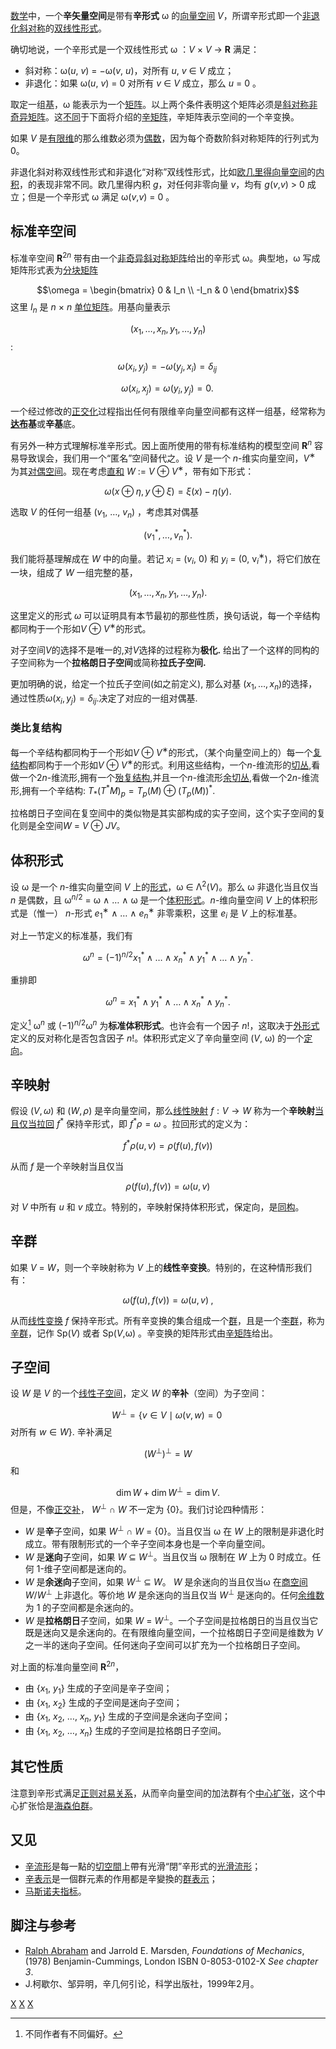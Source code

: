 {{NoteTA
|G1=Math
|T=zh-tw:扭對稱向量空間
}}

[[数学|数学]]中，一个'''辛矢量空间'''是带有'''辛形式''' ω 的[[向量空间|向量空间]] ''V''，所谓辛形式即一个[[非退化|非退化]][[斜对称|斜对称]]的[[双线性形式|双线性形式]]。

确切地说，一个辛形式是一个双线性形式  ω ：''V'' × ''V'' → '''R''' 满足：
* 斜对称：ω(''u'', ''v'') = −ω(''v'', ''u'')，对所有 ''u'', ''v'' ∈ ''V'' 成立；
* 非退化：如果 ω(''u'', ''v'') = 0 对所有 ''v'' ∈ ''V'' 成立，那么 ''u'' = 0 。

取定一组[[基_(線性代數)|基]]，ω 能表示为一个[[矩阵|矩阵]]。以上两个条件表明这个矩阵必须是[[斜对称矩阵|斜对称]][[非奇异矩阵|非奇异矩阵]]。这<u>不同</u>于下面将介绍的[[辛矩阵|辛矩阵]]，辛矩阵表示空间的一个辛变换。

如果 ''V'' 是[[有限维|有限维]]的那么维数必须为[[偶数|偶数]]，因为每个奇数阶斜对称矩阵的行列式为 0。

非退化斜对称双线性形式和非退化“对称”双线性形式，比如[[欧几里得向量空间|欧几里得向量空间]]的[[内积|内积]]，的表现非常不同。欧几里得内积 ''g''，对任何非零向量 ''v''，均有 ''g''(''v'',''v'') > 0  成立；但是一个辛形式 ω 满足  ω(''v'',''v'') = 0 。

==标准辛空间==
{{See|辛矩阵}}

标准辛空间 '''R'''<sup>2''n''</sup> 带有由一个[[非奇异矩阵|非奇异]][[斜对称矩阵|斜对称矩阵]]给出的辛形式 ω。典型地，ω 写成矩阵形式表为[[分块矩阵|分块矩阵]]

:<math>\omega = \begin{bmatrix} 0 & I_n \\ -I_n & 0 \end{bmatrix}</math>
这里 ''I''<sub>''n''</sub> 是 ''n'' × ''n'' [[单位矩阵|单位矩阵]]。用基向量表示

:<math>(x_1, \ldots, x_n, y_1, \ldots, y_n)</math>:
:<math>\omega(x_i, y_j) = -\omega(y_j, x_i) = \delta_{ij}\,</math>
:<math>\omega(x_i, x_j) = \omega(y_i, y_j) = 0.\,</math>

一个经过修改的[[格拉姆－施密特正交化|正交化]]过程指出任何有限维辛向量空间都有这样一组基，经常称为'''[[达布|达布]]基'''或'''辛基'''底。

有另外一种方式理解标准辛形式。因上面所使用的带有标准结构的模型空间 '''R'''<sup>''n''</sup> 容易导致误会，我们用一个“匿名”空间替代之。设 ''V'' 是一个 ''n''-维实向量空间，''V''<sup>∗</sup> 为其[[对偶空间|对偶空间]]。现在考虑[[直和|直和]] ''W'' := ''V'' ⊕ ''V''<sup>∗</sup>，带有如下形式：

:<math>\omega(x \oplus \eta, y \oplus \xi) = \xi(x) - \eta(y).</math>

选取 ''V'' 的任何一组基 (''v''<sub>1</sub>, …, ''v''<sub>''n''</sub>) ，考虑其对偶基
:<math>(v^*_1, \ldots, v^*_n).</math>

我们能将基理解成在 ''W'' 中的向量。若记
''x''<sub>''i''</sub> = (''v''<sub>''i''</sub>, 0) 和 ''y''<sub>''i''</sub> = (0, v<sub>''i''</sub><sup>∗</sup>)，将它们放在一块，组成了 ''W'' 一组完整的基，

:<math>(x_1, \ldots, x_n, y_1, \ldots, y_n).</math>

这里定义的形式 <math>\omega</math> 可以证明具有本节最初的那些性质，换句话说，每一个辛结构都同构于一个形如''V'' ⊕ ''V''<sup>∗</sup>的形式。

对子空间''V''的选择不是唯一的,对''V''选择的过程称为'''极化.''' 给出了一个这样的同构的子空间称为一个'''拉格朗日子空间'''或简称'''拉氏子空间.'''

更加明确的说，给定一个拉氏子空间(如之前定义), 那么对基 <math>(x_1, \ldots, x_n)</math>的选择，通过性质<math>\omega(x_i,y_j) = \delta_{ij}.</math>决定了对应的一组对偶基.

===类比复结构===
{{RoughTranslation|En:Symplectic vector space#Analogy with complex structures}}
每一个辛结构都同构于一个形如''V'' ⊕ ''V''<sup>∗</sup>的形式，（某个向量空间上的）每一个[[复流形|复结构]]都同构于一个形如''V'' ⊕ ''V''<sup>∗</sup>的形式。利用这些结构，一个''n''-维流形的[[切丛|切丛]],看做一个2''n''-维流形,拥有一个[[殆复流形|殆复结构]],并且一个''n''-维流形[[余切丛|余切丛]],看做一个2''n''-维流形,拥有一个辛结构: <math>T_*(T^*M)_p = T_p(M) \oplus (T_p(M))^*.</math>

拉格朗日子空间在复空间中的类似物是其实部构成的实子空间，这个实子空间的复化则是全空间''W'' = ''V'' ⊕ ''J''''V''。

==体积形式==
设  ω 是一个 ''n''-维实向量空间 ''V'' 上的[[外形式|形式]]，ω ∈ Λ<sup>2</sup>(''V'')。那么  ω 非退化当且仅当 ''n'' 是偶数，且 ω<sup>''n''/2</sup> = ω ∧ … ∧ ω 是一个[[体积形式|体积形式]]。''n''-维向量空间 ''V'' 上的体积形式是（惟一） ''n''-形式 ''e''<sub>1</sub><sup>∗</sup> ∧ … ∧ ''e''<sub>''n''</sub><sup>∗</sup> 非零乘积，这里 ''e''<sub>''i''</sub> 是 ''V'' 上的标准基。

对上一节定义的标准基，我们有

:<math>\omega^n=(-1)^{n/2} x^*_1\wedge\ldots \wedge x^*_n
\wedge y^*_1\wedge \ldots \wedge y^*_n.</math>

重排即

:<math>\omega^n= x^*_1\wedge y^*_1\wedge \ldots \wedge x^*_n
\wedge y^*_n.</math>

定义<ref>不同作者有不同偏好。</ref> ω<sup>''n''</sup> 或 (−1)<sup>''n''/2</sup>ω<sup>''n''</sup> 为'''标准体积形式'''。也许会有一个因子 ''n''!，这取决于[[外形式|外形式]]定义的反对称化是否包含因子 ''n''!。体积形式定义了辛向量空间 (''V'', ω) 的一个[[定向_(几何)|定向]]。

==辛映射==

假设 <math>(V,\omega)</math> 和 <math>(W,\rho)</math> 是辛向量空间，那么[[线性映射|线性映射]] <math>f:V\rightarrow W</math> 称为一个'''辛映射'''[[当且仅当|当且仅当]][[拉回|拉回]] <math>f^*</math> 保持辛形式，即 <math>f^*\rho=\omega</math> 。拉回形式的定义为：

:<math>f^*\rho(u,v)=\rho(f(u),f(v))</math>

从而 ''f'' 是一个辛映射当且仅当

:<math>\rho(f(u),f(v))=\omega(u,v)</math>

对 ''V'' 中所有 ''u'' 和 ''v'' 成立。特别的，辛映射保持体积形式，保定向，是[[同构|同构]]。

==辛群==
如果 ''V'' = ''W''，则一个辛映射称为 ''V'' 上的'''线性辛变换'''。特别的，在这种情形我们有： 

:<math>\omega(f(u),f(v)) = \omega(u,v)\;,</math>

从而[[线性变换|线性变换]] ''f'' 保持辛形式。所有辛变换的集合组成一个[[群|群]]，且是一个[[李群|李群]]，称为[[辛群|辛群]]，记作 Sp(''V'') 或者 Sp(''V'',ω) 。辛变换的矩阵形式由[[辛矩阵|辛矩阵]]给出。

==子空间==
设 ''W'' 是 ''V'' 的一个[[线性子空间|线性子空间]]，定义 ''W'' 的'''辛补'''（空间）为子空间：
:<math>W^{\perp} = \{v\in V \mid \omega(v,w) = 0\;</math>对所有 <math>w\in W\}.</math>
辛补满足
:<math>(W^{\perp})^{\perp} = W</math>
和
:<math>\dim W + \dim W^\perp = \dim V.</math>
但是，不像[[正交补|正交补]]， ''W''<sup>⊥</sup> ∩ ''W'' 不一定为 {0}。我们讨论四种情形：

* ''W'' 是'''辛'''子空间，如果 ''W''<sup>⊥</sup> ∩ ''W'' = {0}。当且仅当 ω 在 ''W'' 上的限制是非退化时成立。带有限制形式的一个辛子空间本身也是一个辛向量空间。
* ''W'' 是'''迷向'''子空间，如果 ''W'' ⊆ ''W''<sup>⊥</sup>。当且仅当 ω 限制在 ''W''  上为 0 时成立。任何 1-维子空间都是迷向的。
* ''W'' 是'''余迷向'''子空间，如果  ''W''<sup>⊥</sup> ⊆ ''W''。 ''W'' 是余迷向的当且仅当ω 在[[商空间_(线性代数)|商空间]] ''W''/''W''<sup>⊥</sup> 上非退化。等价地 ''W'' 是余迷向的当且仅当 ''W''<sup>⊥</sup> 是迷向的。任何[[余维数|余维数]]为 1 的子空间都是余迷向的。
* ''W'' 是'''拉格朗日'''子空间，如果  ''W'' = ''W''<sup>⊥</sup>。一个子空间是拉格朗日的当且仅当它既是迷向又是余迷向的。在有限维向量空间，一个拉格朗日子空间是维数为 ''V'' 之一半的迷向子空间。任何迷向子空间可以扩充为一个拉格朗日子空间。

对上面的标准向量空间 '''R'''<sup>2''n''</sup>，
* 由 {''x''<sub>1</sub>, ''y''<sub>1</sub>} 生成的子空间是辛子空间；
* 由 {''x''<sub>1</sub>, ''x''<sub>2</sub>} 生成的子空间是迷向子空间；
* 由 {''x''<sub>1</sub>, ''x''<sub>2</sub>, …, ''x''<sub>''n''</sub>, ''y''<sub>1</sub>} 生成的子空间是余迷向子空间；
* 由 {''x''<sub>1</sub>, ''x''<sub>2</sub>, …, ''x''<sub>''n''</sub>} 生成的子空间是拉格朗日子空间。

==其它性质==
注意到辛形式满足[[正则对易关系|正则对易关系]]，从而辛向量空间的加法群有个[[群扩张#中心扩张|中心扩张]]，这个中心扩张恰是[[海森伯群|海森伯群]]。

==又见==

* [[辛流形|辛流形]]是每一點的[[切空間|切空間]]上帶有光滑“閉”辛形式的[[光滑流形|光滑流形]]；
* [[辛表示|辛表示]]是一個群元素的作用都是辛變換的[[群表示論|群表示]]；
* [[马斯诺夫指标|马斯诺夫指标]]。

==脚注与参考==
<references />

*[[Ralph_Abraham|Ralph Abraham]] and Jarrold E. Marsden, ''Foundations of Mechanics'', (1978) Benjamin-Cummings, London ISBN 0-8053-0102-X ''See chapter 3''.
*J.柯歇尔、邹异明，辛几何引论，科学出版社，1999年2月。

[[Category:线性代数|X]]
[[Category:辛几何|X]]
[[Category:双线性形式|X]]